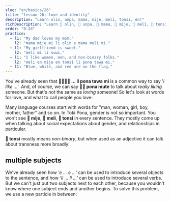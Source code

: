 ```yaml
---
slug: "en/basics/26"
title: "lesson 26: love and identity"
description: "Learn olin, unpa, mama, mije, meli, tonsi, en!"
richDescription: "Learn 󱥅 olin, 󱥯 unpa, 󱤱 mama, 󱤵 mije, 󱤳 meli, 󱥾 tonsi, 󱤊 en!"
order: "0-26"
practice:
  - l1: "My dad loves my mom."
    l2: "mama mije mi li olin e mama meli mi."
  - l1: "My girlfriend is sweet."
    l2: "meli mi li suwi."
  - l1: "I like women, men, and non-binary folks."
    l2: "meli en mije en tonsi li pona tawa mi."
  - l1: "Blue, white, and red are on the flag."
---
```



You've already seen that **󱤧󱥔󱥩󱤴 ... li pona tawa mi** is a common way to say '*i like ...*'. And, of course, we can say **󱥔󱤼 pona mute** to talk about *really liking* someone. But that's not the same as *loving* someone! So let's look at words for love, and what to call people you love:

<List>
  <Word sl="olin" m="to love" />
  <Word sl="unpa" m="to have sex" />
  <Word sl="mama" m="parent" />
  <Word sl="mije" m="man, masculine person, husband; male" />
  <Word sl="meli" m="woman, feminine person, wife; female" />
  <Word sl="tonsi" m="non-binary, gender-nonconforming; trans" />
</List>

Many language courses start with words for "man, woman, girl, boy, mother, father" and so on. In Toki Pona, gender is not so important. You won't see **󱤵 mije**, **󱤳 meli**, **󱥾 tonsi** in every sentence. They mostly come up when talking about social expectations about gender, and relationships in particular.

<List>
    <Sentence sl="mi olin e mije mi." m="I love my boyfriend."/>
    <Sentence sl="mama o!" m="Mom! (or) Dad!"/>
    <Sentence sl="mi olin e meli." m="I'm into girls."/>
</List>

**󱥾 tonsi** mostly means *non-binary*, but when used as an adjective it can talk about transness more broadly:

<List>
  <Sentence sl="ona li tonsi." m="They are non-binary." />
  <Sentence sl="mi tonsi e sijelo mi kepeken misikeke." m="I medically transition." />
</List>

## multiple subjects

We've already seen how *'e ... e ...'* can be used to introduce several objects to the sentence, and how *'li ... li ...'* can be used to introduce several verbs. But we can't just put two subjects next to each other, because you wouldn't know where one subject ends and another begins. To solve this problem, we use a new particle in between:

<List>
  <Word sl="en" m="joins subjects" />
  <Sentence sl="mi en ona li toki." m="Me and her are chatting." />
  <Sentence sl="soweli en waso li utala." m="The animal and the bird are fighting." />
  <Sentence sl="meli en mije li unpa." m="The woman and the man have sex." />
</List>

<Practice exercises={frontmatter.practice} client:only="react" />
